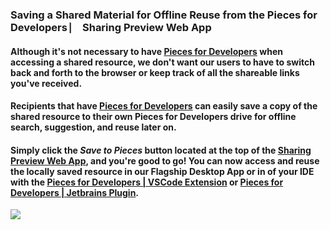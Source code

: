 ### Saving a Shared Material for Offline Reuse from the Pieces for Developers ⎸ Sharing Preview Web App
#### Although it's not necessary to have <a href="{{ links.website.home }}">Pieces for Developers</a> when accessing a shared resource, we don't want our users to have to switch back and forth to the browser or keep track of all the shareable links you've received.
#### Recipients that have <a href="{{ links.website.home }}">Pieces for Developers</a> can easily save a copy of the shared resource to their own **Pieces for Developers** drive for offline search, suggestion, and reuse later on.
#### Simply click the **_Save to Pieces_** button located at the top of the <a href="{{ links.internal.personalized_link_sharing.single_click_link_sharing }}">Sharing Preview Web App</a>, and you're good to go! You can now access and reuse the locally saved resource in our **Flagship Desktop App** or in of your IDE with the <a href="{{ links.extensions.vscode }}">Pieces for Developers | VSCode Extension</a> or <a href="{{ links.website.jetbrains }}">Pieces for Developers | Jetbrains Plugin</a>.


![](https://storage.googleapis.com/pieces_static_resources/vs_code_marketplace/GIFs/SAVE_FROM_WEB)
